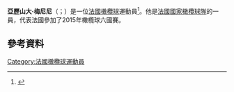 '''亞歷山大·梅尼尼'''（{{lang-fr|Alexandre Menini}}；{{bd|1983年|8月5日}}）是一位[[法國|法國]][[橄欖球|橄欖球]]運動員<ref>{{Cite web |url=http://www.rctoulon.com/fr/rct/joueur/menini/ |title=存档副本 |accessdate=2015-11-23 |archive-date=2014-11-21 |archive-url=https://web.archive.org/web/20141121185424/http://www.rctoulon.com/fr/rct/joueur/menini/ |dead-url=no }}</ref>。他是[[法國國家橄欖球隊|法國國家橄欖球隊]]的一員，代表法國參加了2015年橄欖球六國賽。
==參考資料==
{{Reflist}}
[[Category:法國橄欖球運動員|Category:法國橄欖球運動員]]
